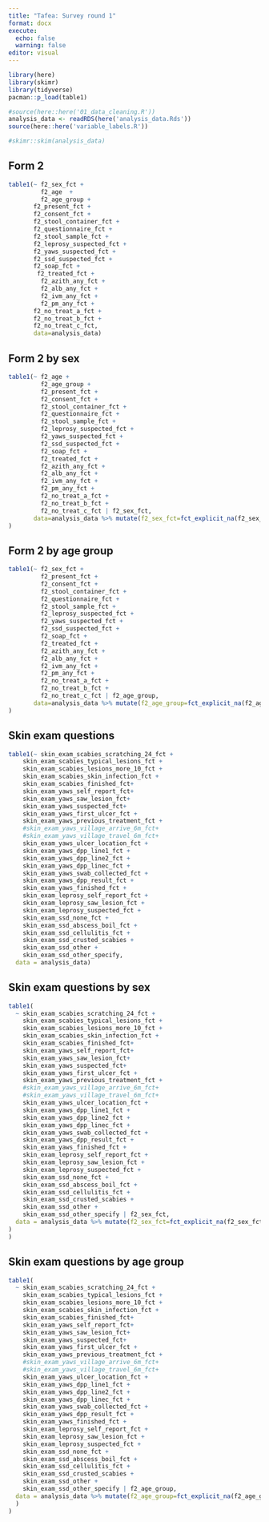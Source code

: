 ```yaml
---
title: "Tafea: Survey round 1"
format: docx
execute:
  echo: false
  warning: false
editor: visual
---
```


```r
library(here)
library(skimr)
library(tidyverse)
pacman::p_load(table1)

#source(here::here('01_data_cleaning.R'))
analysis_data <- readRDS(here('analysis_data.Rds'))
source(here::here('variable_labels.R'))
```

```r
#skimr::skim(analysis_data)
```

## Form 2

```r
table1(~ f2_sex_fct + 
         f2_age  +
         f2_age_group +
       f2_present_fct +
       f2_consent_fct +
       f2_stool_container_fct +
       f2_questionnaire_fct +
       f2_stool_sample_fct +
       f2_leprosy_suspected_fct +
       f2_yaws_suspected_fct +
       f2_ssd_suspected_fct +
       f2_soap_fct +
        f2_treated_fct +
         f2_azith_any_fct +
         f2_alb_any_fct +
         f2_ivm_any_fct +
         f2_pm_any_fct +
       f2_no_treat_a_fct +
       f2_no_treat_b_fct +
       f2_no_treat_c_fct, 
       data=analysis_data)

```

## Form 2 by sex

```r
table1(~ f2_age + 
         f2_age_group +
         f2_present_fct +
         f2_consent_fct +
         f2_stool_container_fct +
         f2_questionnaire_fct +
         f2_stool_sample_fct +
         f2_leprosy_suspected_fct +
         f2_yaws_suspected_fct +
         f2_ssd_suspected_fct +
         f2_soap_fct +
         f2_treated_fct +
         f2_azith_any_fct +
         f2_alb_any_fct +
         f2_ivm_any_fct +
         f2_pm_any_fct +
         f2_no_treat_a_fct +
         f2_no_treat_b_fct +
         f2_no_treat_c_fct | f2_sex_fct, 
       data=analysis_data %>% mutate(f2_sex_fct=fct_explicit_na(f2_sex_fct, 'Missing sex'))
)
```

## Form 2 by age group

```r
table1(~ f2_sex_fct +
         f2_present_fct +
         f2_consent_fct +
         f2_stool_container_fct +
         f2_questionnaire_fct +
         f2_stool_sample_fct +
         f2_leprosy_suspected_fct +
         f2_yaws_suspected_fct +
         f2_ssd_suspected_fct +
         f2_soap_fct +
         f2_treated_fct +
         f2_azith_any_fct +
         f2_alb_any_fct +
         f2_ivm_any_fct +
         f2_pm_any_fct +
         f2_no_treat_a_fct +
         f2_no_treat_b_fct +
         f2_no_treat_c_fct | f2_age_group, 
       data=analysis_data %>% mutate(f2_age_group=fct_explicit_na(f2_age_group, 'Missing age group'))
)
```

## Skin exam questions

```r

table1(~ skin_exam_scabies_scratching_24_fct +
    skin_exam_scabies_typical_lesions_fct +
    skin_exam_scabies_lesions_more_10_fct +
    skin_exam_scabies_skin_infection_fct +
    skin_exam_scabies_finished_fct+
    skin_exam_yaws_self_report_fct+
    skin_exam_yaws_saw_lesion_fct+
    skin_exam_yaws_suspected_fct+
    skin_exam_yaws_first_ulcer_fct +
    skin_exam_yaws_previous_treatment_fct +
    #skin_exam_yaws_village_arrive_6m_fct+
    #skin_exam_yaws_village_travel_6m_fct+
    skin_exam_yaws_ulcer_location_fct +
    skin_exam_yaws_dpp_line1_fct +
    skin_exam_yaws_dpp_line2_fct +
    skin_exam_yaws_dpp_linec_fct +
    skin_exam_yaws_swab_collected_fct +
    skin_exam_yaws_dpp_result_fct +
    skin_exam_yaws_finished_fct +
    skin_exam_leprosy_self_report_fct +
    skin_exam_leprosy_saw_lesion_fct +
    skin_exam_leprosy_suspected_fct +
    skin_exam_ssd_none_fct +
    skin_exam_ssd_abscess_boil_fct +
    skin_exam_ssd_cellulitis_fct +
    skin_exam_ssd_crusted_scabies +
    skin_exam_ssd_other +
    skin_exam_ssd_other_specify,
  data = analysis_data)
```

## Skin exam questions by sex

```r
table1(
  ~ skin_exam_scabies_scratching_24_fct +
    skin_exam_scabies_typical_lesions_fct +
    skin_exam_scabies_lesions_more_10_fct +
    skin_exam_scabies_skin_infection_fct +
    skin_exam_scabies_finished_fct+
    skin_exam_yaws_self_report_fct+
    skin_exam_yaws_saw_lesion_fct+
    skin_exam_yaws_suspected_fct+
    skin_exam_yaws_first_ulcer_fct +
    skin_exam_yaws_previous_treatment_fct +
    #skin_exam_yaws_village_arrive_6m_fct+
    #skin_exam_yaws_village_travel_6m_fct+
    skin_exam_yaws_ulcer_location_fct +
    skin_exam_yaws_dpp_line1_fct +
    skin_exam_yaws_dpp_line2_fct +
    skin_exam_yaws_dpp_linec_fct +
    skin_exam_yaws_swab_collected_fct +
    skin_exam_yaws_dpp_result_fct +
    skin_exam_yaws_finished_fct +
    skin_exam_leprosy_self_report_fct +
    skin_exam_leprosy_saw_lesion_fct +
    skin_exam_leprosy_suspected_fct +
    skin_exam_ssd_none_fct +
    skin_exam_ssd_abscess_boil_fct +
    skin_exam_ssd_cellulitis_fct +
    skin_exam_ssd_crusted_scabies +
    skin_exam_ssd_other +
    skin_exam_ssd_other_specify | f2_sex_fct, 
  data = analysis_data %>% mutate(f2_sex_fct=fct_explicit_na(f2_sex_fct, 'Missing sex')
)
)
```

## Skin exam questions by age group

```r
table1(
  ~ skin_exam_scabies_scratching_24_fct +
    skin_exam_scabies_typical_lesions_fct +
    skin_exam_scabies_lesions_more_10_fct +
    skin_exam_scabies_skin_infection_fct +
    skin_exam_scabies_finished_fct+
    skin_exam_yaws_self_report_fct+
    skin_exam_yaws_saw_lesion_fct+
    skin_exam_yaws_suspected_fct+
    skin_exam_yaws_first_ulcer_fct +
    skin_exam_yaws_previous_treatment_fct +
    #skin_exam_yaws_village_arrive_6m_fct+
    #skin_exam_yaws_village_travel_6m_fct+
    skin_exam_yaws_ulcer_location_fct +
    skin_exam_yaws_dpp_line1_fct +
    skin_exam_yaws_dpp_line2_fct +
    skin_exam_yaws_dpp_linec_fct +
    skin_exam_yaws_swab_collected_fct +
    skin_exam_yaws_dpp_result_fct +
    skin_exam_yaws_finished_fct +
    skin_exam_leprosy_self_report_fct +
    skin_exam_leprosy_saw_lesion_fct +
    skin_exam_leprosy_suspected_fct +
    skin_exam_ssd_none_fct +
    skin_exam_ssd_abscess_boil_fct +
    skin_exam_ssd_cellulitis_fct +
    skin_exam_ssd_crusted_scabies +
    skin_exam_ssd_other +
    skin_exam_ssd_other_specify | f2_age_group, 
  data = analysis_data %>% mutate(f2_age_group=fct_explicit_na(f2_age_group, 'Missing age group')
  )
)
```
